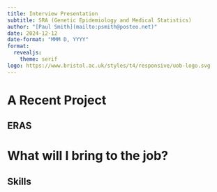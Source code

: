 ```yaml
---
title: Interview Presentation
subtitle: SRA (Genetic Epidemiology and Medical Statistics)
author: "[Paul Smith](mailto:psmith@posteo.net)"
date: 2024-12-12
date-format: "MMM D, YYYY"
format:
  revealjs:
    theme: serif
logo: https://www.bristol.ac.uk/styles/t4/responsive/uob-logo.svg
---
```


# A Recent Project

## ERAS

# What will I bring to the job?

## Skills

